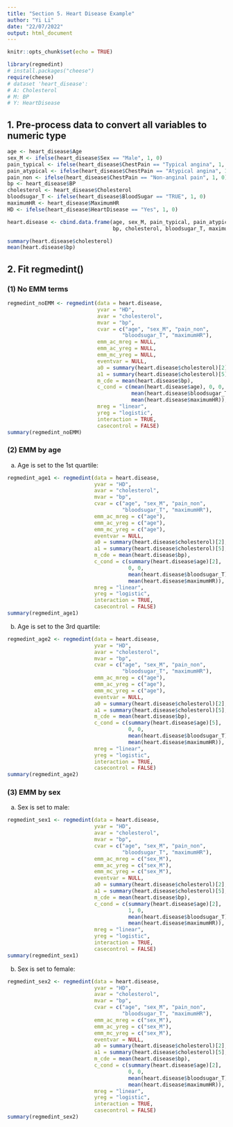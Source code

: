 ```yaml
---
title: "Section 5. Heart Disease Example"
author: "Yi Li"
date: "22/07/2022"
output: html_document
---
```


```r
knitr::opts_chunk$set(echo = TRUE)
```

```r
library(regmedint)
# install.packages("cheese")
require(cheese)
# dataset 'heart_disease':
# A: Cholesterol
# M: BP
# Y: HeartDisease
```

## 1. Pre-process data to convert all variables to numeric type
```r
age <- heart_disease$Age
sex_M <- ifelse(heart_disease$Sex == "Male", 1, 0)
pain_typical <- ifelse(heart_disease$ChestPain == "Typical angina", 1, 0)
pain_atypical <- ifelse(heart_disease$ChestPain == "Atypical angina", 1, 0)
pain_non <- ifelse(heart_disease$ChestPain == "Non-anginal pain", 1, 0)
bp <- heart_disease$BP
cholesterol <- heart_disease$Cholesterol
bloodsugar_T <- ifelse(heart_disease$BloodSugar == "TRUE", 1, 0)
maximumHR <- heart_disease$MaximumHR
HD <- ifelse(heart_disease$HeartDisease == "Yes", 1, 0)

heart.disease <- cbind.data.frame(age, sex_M, pain_typical, pain_atypical, pain_non, 
                                  bp, cholesterol, bloodsugar_T, maximumHR, HD)

summary(heart.disease$cholesterol)
mean(heart.disease$bp)
```

## 2. Fit regmedint()
### (1) No EMM terms
```r
regmedint_noEMM <- regmedint(data = heart.disease,
                             yvar = "HD",
                             avar = "cholesterol",
                             mvar = "bp",
                             cvar = c("age", "sex_M", "pain_non",
                                     "bloodsugar_T", "maximumHR"),
                             emm_ac_mreg = NULL, 
                             emm_ac_yreg = NULL, 
                             emm_mc_yreg = NULL, 
                             eventvar = NULL,
                             a0 = summary(heart.disease$cholesterol)[2],
                             a1 = summary(heart.disease$cholesterol)[5],
                             m_cde = mean(heart.disease$bp),
                             c_cond = c(mean(heart.disease$age), 0, 0, 
                                        mean(heart.disease$bloodsugar_T),
                                        mean(heart.disease$maximumHR)),
                             mreg = "linear",
                             yreg = "logistic",
                             interaction = TRUE,
                             casecontrol = FALSE)
summary(regmedint_noEMM)
```


### (2) EMM by age
(a) Age is set to the 1st quartile:
```r
regmedint_age1 <- regmedint(data = heart.disease,
                            yvar = "HD",
                            avar = "cholesterol",
                            mvar = "bp",
                            cvar = c("age", "sex_M", "pain_non",
                                     "bloodsugar_T", "maximumHR"),
                            emm_ac_mreg = c("age"), 
                            emm_ac_yreg = c("age"), 
                            emm_mc_yreg = c("age"), 
                            eventvar = NULL,
                            a0 = summary(heart.disease$cholesterol)[2],
                            a1 = summary(heart.disease$cholesterol)[5],
                            m_cde = mean(heart.disease$bp),
                            c_cond = c(summary(heart.disease$age)[2], 
                                       0, 0, 
                                       mean(heart.disease$bloodsugar_T),
                                       mean(heart.disease$maximumHR)),
                            mreg = "linear",
                            yreg = "logistic",
                            interaction = TRUE,
                            casecontrol = FALSE)
summary(regmedint_age1)
```


(b) Age is set to the 3rd quartile:
```r
regmedint_age2 <- regmedint(data = heart.disease,
                            yvar = "HD",
                            avar = "cholesterol",
                            mvar = "bp",
                            cvar = c("age", "sex_M", "pain_non",
                                     "bloodsugar_T", "maximumHR"),
                            emm_ac_mreg = c("age"), 
                            emm_ac_yreg = c("age"), 
                            emm_mc_yreg = c("age"), 
                            eventvar = NULL,
                            a0 = summary(heart.disease$cholesterol)[2],
                            a1 = summary(heart.disease$cholesterol)[5],
                            m_cde = mean(heart.disease$bp),
                            c_cond = c(summary(heart.disease$age)[5], 
                                       0, 0, 
                                       mean(heart.disease$bloodsugar_T),
                                       mean(heart.disease$maximumHR)),
                            mreg = "linear",
                            yreg = "logistic",
                            interaction = TRUE,
                            casecontrol = FALSE)
summary(regmedint_age2)
```



### (3) EMM by sex
(a) Sex is set to male:
```r
regmedint_sex1 <- regmedint(data = heart.disease,
                            yvar = "HD",
                            avar = "cholesterol",
                            mvar = "bp",
                            cvar = c("age", "sex_M", "pain_non",
                                     "bloodsugar_T", "maximumHR"),
                            emm_ac_mreg = c("sex_M"), 
                            emm_ac_yreg = c("sex_M"), 
                            emm_mc_yreg = c("sex_M"), 
                            eventvar = NULL,
                            a0 = summary(heart.disease$cholesterol)[2],
                            a1 = summary(heart.disease$cholesterol)[5],
                            m_cde = mean(heart.disease$bp),
                            c_cond = c(summary(heart.disease$age)[2], 
                                       1, 0, 
                                       mean(heart.disease$bloodsugar_T),
                                       mean(heart.disease$maximumHR)),
                            mreg = "linear",
                            yreg = "logistic",
                            interaction = TRUE,
                            casecontrol = FALSE)
summary(regmedint_sex1)
```

(b) Sex is set to female:
```r
regmedint_sex2 <- regmedint(data = heart.disease,
                            yvar = "HD",
                            avar = "cholesterol",
                            mvar = "bp",
                            cvar = c("age", "sex_M", "pain_non",
                                     "bloodsugar_T", "maximumHR"),
                            emm_ac_mreg = c("sex_M"), 
                            emm_ac_yreg = c("sex_M"), 
                            emm_mc_yreg = c("sex_M"), 
                            eventvar = NULL,
                            a0 = summary(heart.disease$cholesterol)[2],
                            a1 = summary(heart.disease$cholesterol)[5],
                            m_cde = mean(heart.disease$bp),
                            c_cond = c(summary(heart.disease$age)[2], 
                                       0, 0, 
                                       mean(heart.disease$bloodsugar_T),
                                       mean(heart.disease$maximumHR)),
                            mreg = "linear",
                            yreg = "logistic",
                            interaction = TRUE,
                            casecontrol = FALSE)
summary(regmedint_sex2)
```










